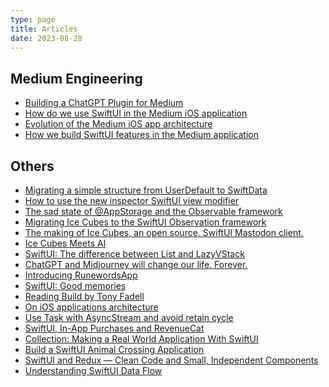 ```yaml
---
type: page
title: Articles
date: 2023-08-28
---
```


## Medium Engineering

- [Building a ChatGPT Plugin for Medium](https://medium.engineering/building-a-chatgpt-plugin-for-medium-6813b59e4b24)
- [How do we use SwiftUI in the Medium iOS application](https://medium.engineering/how-do-we-use-swiftui-in-the-medium-ios-application-8f7bd95416ce)
- [Evolution of the Medium iOS app architecture](https://medium.engineering/evolution-of-the-medium-ios-app-architecture-8b6090f4508e)
- [How we build SwiftUI features in the Medium application](https://medium.engineering/how-we-build-swiftui-features-in-the-medium-application-21323a960910)

## Others

- [Migrating a simple structure from UserDefault to SwiftData](https://medium.com/@dimillian/migrating-a-simple-structure-from-userdefault-to-swiftdata-6e6973b44bf9)
- [How to use the new inspector SwiftUI view modifier](https://medium.com/@dimillian/how-to-use-the-new-inspector-swiftui-view-modifier-9cefb8353beb)
- [The sad state of @AppStorage and the Observable framework](https://medium.com/@dimillian/the-sad-state-of-appstorage-and-the-observable-framework-9c924296a434)
- [Migrating Ice Cubes to the SwiftUI Observation framework](https://medium.com/@dimillian/migrating-ice-cubes-to-the-swiftui-observation-framework-821f90deebee)
- [The making of Ice Cubes, an open source, SwiftUI Mastodon client.](https://dimillian.medium.com/the-making-of-ice-cubes-an-open-source-swiftui-mastodon-client-45ebea5cf6b6)
- [Ice Cubes Meets AI](https://dimillian.medium.com/ice-cubes-meets-ai-46d5e5bc2a5c)
- [SwiftUI: The difference between List and LazyVStack](https://dimillian.medium.com/swiftui-the-difference-between-list-and-lazyvstack-3d5eeaccb156)
- [ChatGPT and Midjourney will change our life. Forever.](https://dimillian.medium.com/chatgpt-and-midjourney-will-change-our-life-forever-d5590836fbd9)
- [Introducing RunewordsApp](https://dimillian.medium.com/introducing-runewordsapp-5dfd146a6963)
- [SwiftUI: Good memories](https://dimillian.medium.com/swiftui-attributedstring-is-not-there-yet-63d49e9f9c16)
- [Reading Build by Tony Fadell](https://dimillian.medium.com/reading-build-by-tony-fadell-d44340e6e36a)
- [On iOS applications architecture](https://dimillian.medium.com/on-ios-architecture-7718af481fad)
- [Use Task with AsyncStream and avoid retain cycle](https://dimillian.medium.com/use-task-with-asyncstream-and-avoid-retain-cycle-4c92dddf30ef)
- [SwiftUI, In-App Purchases and RevenueCat](https://dimillian.medium.com/swiftui-in-app-purchases-and-revenuecat-abfe0478ca71)
- [Collection: Making a Real World Application With SwiftUI](https://betterprogramming.pub/collection-making-a-real-world-application-with-swiftui-4f9bc8c7fb71)
- [Build a SwiftUI Animal Crossing Application](https://betterprogramming.pub/build-a-swiftui-animal-crossing-application-part-1-aaf3528c1df)
- [SwiftUI and Redux — Clean Code and Small, Independent Components](https://betterprogramming.pub/swiftui-and-redux-clean-code-and-small-independent-components-6f46a5eb46b3)
- [Understanding SwiftUI Data Flow](https://betterprogramming.pub/understanding-swiftui-data-flow-79429a49ae35)
